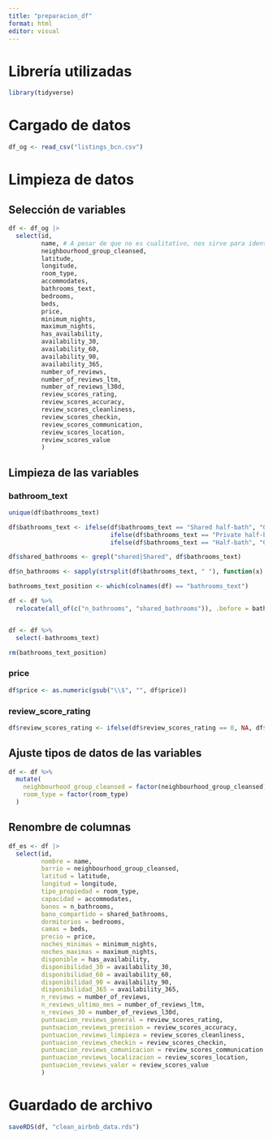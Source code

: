 ```yaml
---
title: "preparacion_df"
format: html
editor: visual
---
```


# Librería utilizadas

```r
library(tidyverse)
```

# Cargado de datos

```r
df_og <- read_csv("listings_bcn.csv")
```

# Limpieza de datos

## Selección de variables

```r
df <- df_og |>
  select(id, 
         name, # A pesar de que no es cualitativo, nos sirve para identificar al piso
         neighbourhood_group_cleansed,
         latitude,
         longitude,
         room_type,
         accommodates,
         bathrooms_text,
         bedrooms,
         beds,
         price,
         minimum_nights,
         maximum_nights,
         has_availability,
         availability_30,
         availability_60,
         availability_90,
         availability_365,
         number_of_reviews,
         number_of_reviews_ltm,
         number_of_reviews_l30d,
         review_scores_rating,
         review_scores_accuracy,
         review_scores_cleanliness,
         review_scores_checkin,
         review_scores_communication,
         review_scores_location,
         review_scores_value
         ) 
```

## Limpieza de las variables

### bathroom_text

```r
unique(df$bathrooms_text)

df$bathrooms_text <- ifelse(df$bathrooms_text == "Shared half-bath", "0.5 Shared bath",
                            ifelse(df$bathrooms_text == "Private half-bath", "0.5 bath",
                            ifelse(df$bathrooms_text == "Half-bath", "0.5 bath", df$bathrooms_text)))

df$shared_bathrooms <- grepl("shared|Shared", df$bathrooms_text)

df$n_bathrooms <- sapply(strsplit(df$bathrooms_text, " "), function(x) as.numeric(x[1]))

bathrooms_text_position <- which(colnames(df) == "bathrooms_text")

df <- df %>%
  relocate(all_of(c("n_bathrooms", "shared_bathrooms")), .before = bathrooms_text_position)


df <- df %>%
  select(-bathrooms_text)

rm(bathrooms_text_position)
```

### price

```r
df$price <- as.numeric(gsub("\\$", "", df$price))
```

### review_score_rating

```r
df$review_scores_rating <- ifelse(df$review_scores_rating == 0, NA, df$review_scores_rating)
```

## Ajuste tipos de datos de las variables

```r
df <- df %>%
  mutate(
    neighbourhood_group_cleansed = factor(neighbourhood_group_cleansed),
    room_type = factor(room_type)
  )
```

## Renombre de columnas

```r
df_es <- df |>
  select(id, 
         nombre = name, 
         barrio = neighbourhood_group_cleansed,
         latitud = latitude,
         longitud = longitude,
         tipo_propiedad = room_type,
         capacidad = accommodates,
         banos = n_bathrooms,
         bano_compartido = shared_bathrooms,
         dormitorios = bedrooms,
         camas = beds,
         precio = price,
         noches_minimas = minimum_nights,
         noches_maximas = maximum_nights,
         disponible = has_availability,
         disponibilidad_30 = availability_30,
         disponibilidad_60 = availability_60,
         disponibilidad_90 = availability_90,
         disponibilidad_365 = availability_365,
         n_reviews = number_of_reviews,
         n_reviews_ultimo_mes = number_of_reviews_ltm,
         n_reviews_30 = number_of_reviews_l30d,
         puntuacion_reviews_general = review_scores_rating,
         puntuacion_reviews_precision = review_scores_accuracy,
         puntuacion_reviews_limpieza = review_scores_cleanliness,
         puntuacion_reviews_checkin = review_scores_checkin,
         puntuacion_reviews_comunicacion = review_scores_communication,
         puntuacion_reviews_localizacion = review_scores_location,
         puntuacion_reviews_valor = review_scores_value 
         ) 
```

# Guardado de archivo

```r
saveRDS(df, "clean_airbnb_data.rds")
```
